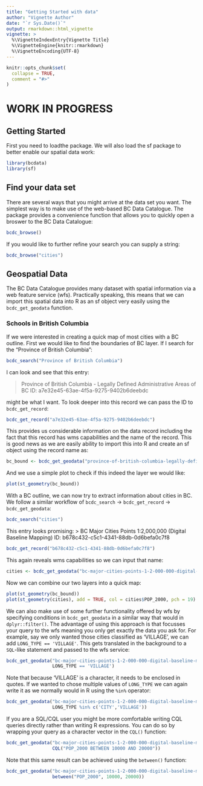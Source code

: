 ```yaml
---
title: "Getting Started with data"
author: "Vignette Author"
date: "`r Sys.Date()`"
output: rmarkdown::html_vignette
vignette: >
  %\VignetteIndexEntry{Vignette Title}
  %\VignetteEngine{knitr::rmarkdown}
  %\VignetteEncoding{UTF-8}
---
```


```r
knitr::opts_chunk$set(
  collapse = TRUE,
  comment = "#>"
)
```

# WORK IN PROGRESS

## Getting Started
First you need to loadthe package. We will also load the sf package to better enable our spatial data work:
```r
library(bcdata)
library(sf)
```


## Find your data set
There are several ways that you might arrive at the data set you want. The simplest way is to make use of the web-based BC Data Catalogue. The package provides a convenience function that allows you to quickly open a broswer to the BC Data Catalogue:
```r
bcdc_browse()
```
If you would like to further refine your search you can supply a string:
```r
bcdc_browse("cities")
```


## Geospatial Data
The BC Data Catalogue provides many dataset with spatial information via a web feature service (wfs). Practically speaking, this means that we can import this spatial data into R as an sf object very easily using the `bcdc_get_geodata` function. 


### Schools in British Columbia
If we were interested in creating a quick map of most cities with a BC outline. First we would like to find the boundaries of BC layer. If I search for the "Province of British Columbia":

```r
bcdc_search("Province of British Columbia")
```
I can look and see that this entry:

> Province of British Columbia - Legally Defined Administrative Areas of BC
 ID: a7e32e45-63ae-4f5a-9275-9402b6deebdc
 
might be what I want. To look deeper into this record we can pass the ID to `bcdc_get_record`:
```r
bcdc_get_record("a7e32e45-63ae-4f5a-9275-9402b6deebdc")
```

This provides us considerable information on the data record including the fact that this record has wms capabilities and the name of the record. This is good news as we are easily ability to import this into R and create an sf object using the record name as:
```r
bc_bound <- bcdc_get_geodata("province-of-british-columbia-legally-defined-administrative-areas-of-bc")
```


And we use a simple plot to check if this indeed the layer we would like:

```r
plot(st_geometry(bc_bound))
```

With a BC outline, we can now try to extract information about cities in BC. We follow a similar workflow of `bcdc_search` -> `bcdc_get_record` -> `bcdc_get_geodata`:

```r
bcdc_search("cities")
```
This entry looks promising:
> BC Major Cities Points 1:2,000,000  (Digital Baseline Mapping)
 ID: b678c432-c5c1-4341-88db-0d6befa0c7f8

```r
bcdc_get_record("b678c432-c5c1-4341-88db-0d6befa0c7f8")
```
This again reveals wms capabilities so we can input that name:
```r
cities <- bcdc_get_geodata("bc-major-cities-points-1-2-000-000-digital-baseline-mapping")
```

Now we can combine our two layers into a quick map:
```r
plot(st_geometry(bc_bound))
plot(st_geometry(cities), add = TRUE, col = cities$POP_2000, pch = 19)
```

We can also make use of some further functionality offered by wfs by specifying conditions in `bcdc_get_geodata` in a similar way that would in `dplyr::filter()`. The advantage of using this approach is that focusses your query to the wfs meaning you only get exactly the data you ask for. For example, say we only wanted those cities classified as 'VILLAGE', we can add
`LONG_TYPE == 'VILLAGE'`. This gets translated in the background to a `SQL`-like statement and passed to the wfs service:
```r
bcdc_get_geodata("bc-major-cities-points-1-2-000-000-digital-baseline-mapping", 
                 LONG_TYPE == 'VILLAGE')
```
Note that because 'VILLAGE' is a character, it needs to be enclosed in quotes. If we wanted to chose multiple values of `LONG_TYPE` we can again write it as we normally would in R using the `%in%` operator:

```r
bcdc_get_geodata("bc-major-cities-points-1-2-000-000-digital-baseline-mapping", 
                 LONG_TYPE %in% c('CITY','VILLAGE'))
```

If you are a SQL/CQL user you might be more comfortable writing CQL queries 
directly rather than writing R expressions. You can do so by wrapping your query
as a character vector in the `CQL()` function:

```r
bcdc_get_geodata("bc-major-cities-points-1-2-000-000-digital-baseline-mapping", 
                 CQL("POP_2000 BETWEEN 10000 AND 20000"))
```

Note that this same result can be achieved using the `between()` function:

```r
bcdc_get_geodata("bc-major-cities-points-1-2-000-000-digital-baseline-mapping", 
                 between("POP_2000", 10000, 20000))
```

